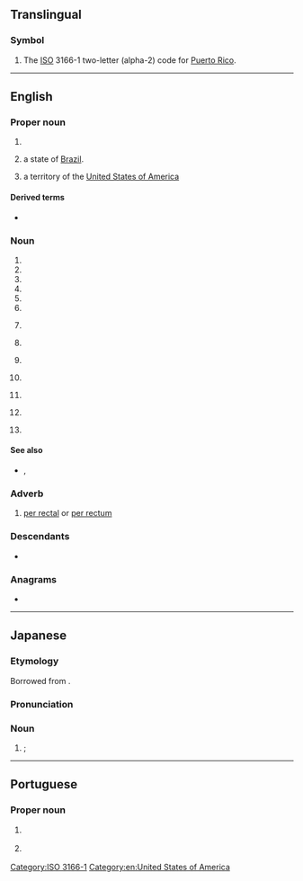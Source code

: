{{also|pr|Pr|.pr|-pr-|P.R.|Pr.}}
{{character info/new|㏚}}
==Translingual==

===Symbol===
{{head|mul|symbol}}

# The [[ISO]] 3166-1 two-letter (alpha-2) code for [[Puerto Rico]].

[[Category:ISO 3166-1]]

----

==English==

===Proper noun===
{{en-proper noun}}

# {{initialism of|[[Port Republic]], [[New Jersey]]|lang=en}}
# {{abbreviation of|lang=en|[[Paraná]]|dot=,}} a state of [[Brazil]].
# {{initialism of|lang=en|[[Puerto Rico]]|dot=,}} a territory of the [[United States of America]]

====Derived terms====
* {{sense|Puerto Rico}} {{l|en|PRUSVI}}

===Noun===
{{en-noun|~}}

# {{initialism of|lang=en|public relations}}
# {{initialism of|proportional representation|lang=en}}
# {{initialism of|[[permanent]] [[residence]]|lang=en}}
# {{initialism of|[[police]] [[report]]|lang=en}}
# {{initialism of|[[personal]] [[representative]]|lang=en}}
# {{initialism of|[[personal]] [[recognizance]] (bond)|lang=en}}
# {{lb|en|sports}} {{initialism of|personal record|lang=en}}
# {{lb|en|computing}} {{initialism of|[[pull]] [[request]]|lang=en}}
# {{lb|en|tennis}} {{initialism of|[[protected]] [[ranking]]|lang=en}}
# {{lb|en|protein}} {{initialism of|progesterone receptor|lang=en}}
# {{lb|en|hematology}} {{initialism of|prothrombin ratio|lang=en}}
# {{lb|en|electronics}} {{abbreviation of|preset|lang=en}}
# {{lb|en|sports}} {{initialism of|lang=en|[[Paralympic]] [[record]]}}

====See also====
* {{sense|prothrombin ratio}} {{l|en|PT}}, {{l|en|INR}}

===Adverb===
{{en-adv|-}}

# {{lb|en|medicine}} [[per rectal]] or [[per rectum]]

===Descendants===
* {{desc|ka|პიარი}}

===Anagrams===
* {{anagrams|en|a=pr|R/P|RP|Rp}}

[[Category:en:United States of America]]

----

==Japanese==

===Etymology===
Borrowed from {{bor|ja|en|PR|sort=ひーあーる''}}.

===Pronunciation===
{{ja-pron|ピーアール|acc=3}}

===Noun===
{{ja-noun|ピーアール}}

# {{syn of|lang=ja|パブリック・リレーションズ|tr=paburikku rirēshonzu||[[public relations]]}}; {{l|en|PR}}

----

==Portuguese==

===Proper noun===
{{head|pt|proper noun}}

# {{lb|pt|Brazil}} {{abbreviation of|Paraná|lang=pt}} {{gloss|Brazilian state}}
# {{lb|pt|Portugal}} {{initialism of|[[presidente|Presidente]] da [[república|República]]|lang=pt}}